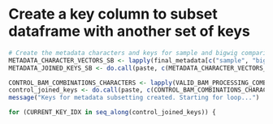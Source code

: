 # Create a key column to subset dataframe with another set of keys
```r
# Create the metadata characters and keys for sample and bigwig comparisons (_SB)
METADATA_CHARACTER_VECTORS_SB <- lapply(final_metadata[c("sample", "bigwig_processing")], as.character)
METADATA_JOINED_KEYS_SB <- do.call(paste, c(METADATA_CHARACTER_VECTORS_SB, sep = METADATA_COLUMN_SEPARATOR))

CONTROL_BAM_COMBINATIONS_CHARACTERS <- lapply(VALID_BAM_PROCESSING_COMBINATIONS, as.character)
control_joined_keys <- do.call(paste, c(CONTROL_BAM_COMBINATIONS_CHARACTERS, sep = METADATA_COLUMN_SEPARATOR))
message("Keys for metadata subsetting created. Starting for loop...")

for (CURRENT_KEY_IDX in seq_along(control_joined_keys)) {
```
